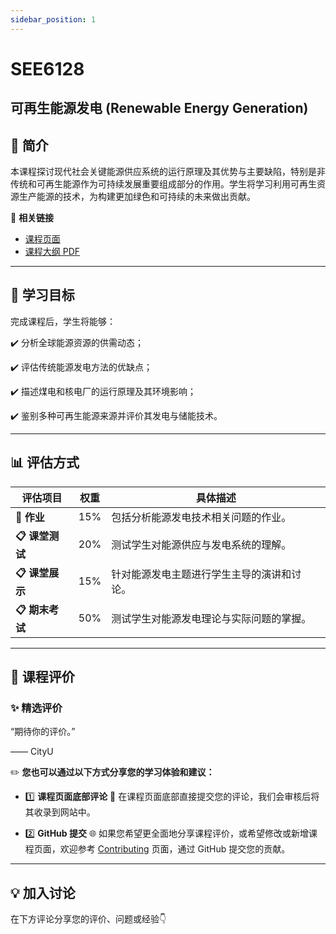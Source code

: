 ```yaml
---
sidebar_position: 1
---
```


# SEE6128
## 可再生能源发电 (Renewable Energy Generation)

## **📘 简介**
本课程探讨现代社会关键能源供应系统的运行原理及其优势与主要缺陷，特别是非传统和可再生能源作为可持续发展重要组成部分的作用。学生将学习利用可再生资源生产能源的技术，为构建更加绿色和可持续的未来做出贡献。

🔗 **相关链接**
- [课程页面](https://www.cityu.edu.hk/catalogue/pg/202425/course/SEE6128.htm)
- [课程大纲 PDF](https://www.cityu.edu.hk/catalogue/pg/202425/course/SEE6128.pdf)

---

## **🎯 学习目标**

完成课程后，学生将能够：

✔️ 分析全球能源资源的供需动态；

✔️ 评估传统能源发电方法的优缺点；

✔️ 描述煤电和核电厂的运行原理及其环境影响；

✔️ 鉴别多种可再生能源来源并评价其发电与储能技术。

---

## **📊 评估方式**

| **评估项目**            | **权重** | **具体描述**                                                                                       |
|------------------------|---------|---------------------------------------------------------------------------------------------------|
| **📂 作业**            | 15%     | 包括分析能源发电技术相关问题的作业。                                                                  |
| **📋 课堂测试**         | 20%     | 测试学生对能源供应与发电系统的理解。                                                                  |
| **📋 课堂展示**         | 15%     | 针对能源发电主题进行学生主导的演讲和讨论。                                                              |
| **📋 期末考试**         | 50%     | 测试学生对能源发电理论与实际问题的掌握。                                                               |

---

## **💬 课程评价**

### ✨ **精选评价**
<div className={commentStyles.commentBox}>
    <p className={commentStyles.commentText}>
        “期待你的评价。”
    </p>
    <p className={commentStyles.commentAuthor}>—— CityU</p>
</div>

✏️ **您也可以通过以下方式分享您的学习体验和建议：**

- 1️⃣ **课程页面底部评论**
💬 在课程页面底部直接提交您的评论，我们会审核后将其收录到网站中。

- 2️⃣ **GitHub 提交**
🌐 如果您希望更全面地分享课程评价，或希望修改或新增课程页面，欢迎参考 [Contributing](https://penjc.github.io/CityU/contributing) 页面，通过 GitHub 提交您的贡献。

---

## **💡 加入讨论**

在下方评论分享您的评价、问题或经验👇
<Utterances />
